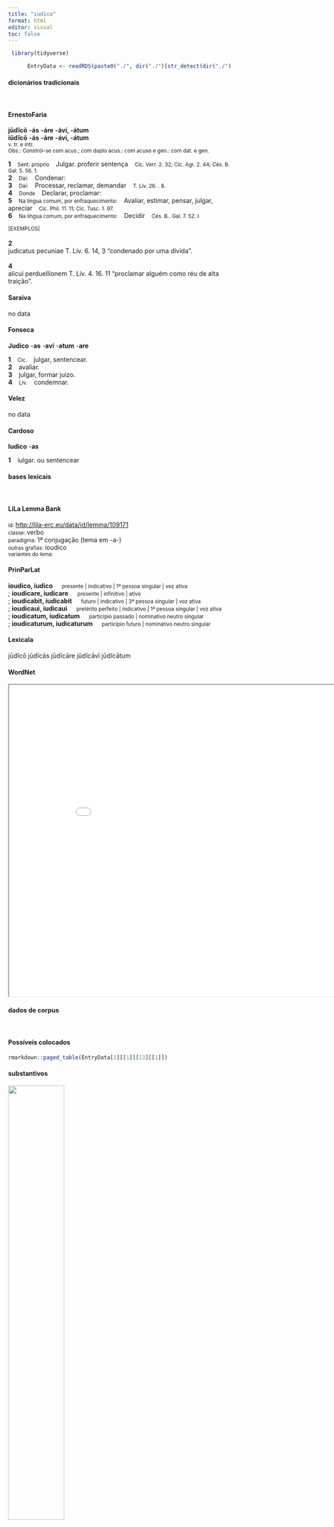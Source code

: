 ```yaml
---
title: "iudico"
format: html
editor: visual
toc: false
---
```



```r
 library(tidyverse) 

      EntryData <- readRDS(paste0("./", dir("./")[str_detect(dir("./"), "_xx105-117-100-105-99-111xx_.rds")]))

```


#### dicionários tradicionais

&emsp;




::: panel-tabset

#### ErnestoFaria

<b>jūdĭcō</b> <b>-ás</b> <b>-áre</b> <b>-áví, -átum</b> <br> <b>iūdĭcō</b> <b>-ás</b> <b>-áre</b> <b>-áví, -átum</b> <br> <small>v. tr. e intr.</small> <br> <small>Obs.: Constrói-se com acus.; com duplo acus.: com acuso e gen.: com dat. e gen.</small>   <p> <b>1</b> &ensp; <small>Sent. próprio</small> &ensp; Julgar. proferir sentença &ensp; <small>Cíc. Verr. 2. 32; Cíc. Agr. 2. 44; Cés. B. Gal. 5. 56. 1.</small> <br> <b>2</b> &ensp; <small>Daí:</small> &ensp; Condenar: &ensp; <small></small> <br> <b>3</b> &ensp; <small>Daí:</small> &ensp; Processar, reclamar, demandar &ensp; <small>T. Lív. 26. . 8.</small> <br> <b>4</b> &ensp; <small>Donde</small> &ensp; Declarar, proclamar: &ensp; <small></small> <br> <b>5</b> &ensp; <small>Na língua comum, por enfraquecimento:</small> &ensp; Avaliar, estimar, pensar, julgar, apreciar &ensp; <small>Cíc. Phil. 11. 11; Cíc. Tusc. 1. 97.</small> <br> <b>6</b> &ensp; <small>Na língua comum, por enfraquecimento:</small> &ensp; Decidir &ensp; <small>Cés. B.. Gal. 7. 52. I.</small> </p>   <p><small>[EXEMPLOS]</small><br> <br><b>2</b><br>judicatus pecuniae T. Lív. 6. 14, 3 “condenado por uma dívida”. <br> <br><b>4</b><br>alicui perduellionem T. Lív. 4. 16. 11 “proclamar alguém como réu de alta traição”. </p>




#### Saraiva

no data




#### Fonseca

<b>Judico</b> -<b>as</b> -<b>avi</b> -<b>atum</b> -<b>are</b>   <p> <b>1</b> &ensp; <small>Cic.</small> &ensp; julgar, sentencear. <br> <b>2</b> &ensp; avaliar. <br> <b>3</b> &ensp; julgar, formar juizo. <br> <b>4</b> &ensp; <small>Liv.</small> &ensp; condemnar. </p>




#### Velez

no data




#### Cardoso

<b>Iudico</b> -<b>as</b>   <p> <b>1</b> &ensp; iulgar. ou sentencear </p>


:::



#### bases lexicais

&emsp;






::: panel-tabset

#### LiLa Lemma Bank

<small> id: </small> <a href=' http://lila-erc.eu/data/id/lemma/109171 ' target="_blank"> http://lila-erc.eu/data/id/lemma/109171 </a> <br>
<small> classe: </small> verbo    <br>
<small> paradigma: </small> 1ª conjugação (tema em -a-) <br>
<small> outras grafias: </small> ioudico <br>
<small> variantes do lema: </small>  <br>





#### PrinParLat

<b> ioudico, iudico </b>&emsp;<small> presente | indicativo | 1ª pessoa singular | voz ativa </small><br>
; <b> ioudicare, iudicare </b>&emsp;<small> presente | infinitivo | ativo </small><br>
; <b> ioudicabit, iudicabit </b>&emsp;<small> futuro | indicativo | 3ª pessoa singular | voz ativa </small><br>
; <b> ioudicaui, iudicaui </b>&emsp;<small> pretérito perfeito | indicativo | 1ª pessoa singular | voz ativa </small><br>
; <b> ioudicatum, iudicatum </b>&emsp;<small> particípio passado | nominativo neutro singular </small><br>
; <b> ioudicaturum, iudicaturum </b>&emsp;<small> particípio futuro | nominativo neutro singular </small><br>





#### Lexicala

jūdĭcō 
 jūdĭcās 
 jūdĭcāre 
 jūdĭcāvī 
 jūdĭcātum




#### WordNet

<iframe width='900' height='700' src='Media/Tree__xx105-117-100-105-99-111xx__sem_type_lexemes_pt.html'>

</iframe>


:::



#### dados de corpus

&emsp;




::: panel-tabset

#### Possíveis colocados

```r

rmarkdown::paged_table(EntryData[1][[1]][13][[1]])

```


#### substantivos

![](./Media/wordcloud__xx105-117-100-105-99-111xx__BY_collocate_scoreSUBST.webp){width=50% fig-alt='This chart plots collocate by scoreSUBST, for the headword iudico here are all the values plotted: collocate: Antonius; scoreSUBST: 0. collocate: hostis; scoreSUBST: 3. collocate: dignus; scoreSUBST: 0. collocate: uos; scoreSUBST: 0. collocate: publicus; scoreSUBST: 0. collocate: res; scoreSUBST: 1. collocate: tu; scoreSUBST: 0. collocate: sum; scoreSUBST: 0'}




#### adjetivos

![](./Media/wordcloud__xx105-117-100-105-99-111xx__BY_collocate_scoreADJ.webp){width=50% fig-alt='This chart plots collocate by scoreADJ, for the headword iudico here are all the values plotted: collocate: Antonius; scoreADJ: 0. collocate: hostis; scoreADJ: 0. collocate: dignus; scoreADJ: 2. collocate: uos; scoreADJ: 0. collocate: publicus; scoreADJ: 2. collocate: res; scoreADJ: 0. collocate: tu; scoreADJ: 0. collocate: sum; scoreADJ: 0'}




#### verbos

![](./Media/wordcloud__xx105-117-100-105-99-111xx__BY_collocate_scoreVERBO.webp){width=50% fig-alt='This chart plots collocate by scoreVERBO, for the headword iudico here are all the values plotted: collocate: Antonius; scoreVERBO: 0. collocate: hostis; scoreVERBO: 0. collocate: dignus; scoreVERBO: 0. collocate: uos; scoreVERBO: 0. collocate: publicus; scoreVERBO: 0. collocate: res; scoreVERBO: 0. collocate: tu; scoreVERBO: 0. collocate: sum; scoreVERBO: 1'}




#### advérbios

![](./Media/wordcloud__xx105-117-100-105-99-111xx__BY_collocate_scoreADV.webp){width=50% fig-alt='This chart plots collocate by scoreADV, for the headword iudico here are all the values plotted: collocate: Antonius; scoreADV: 0. collocate: hostis; scoreADV: 0. collocate: dignus; scoreADV: 0. collocate: uos; scoreADV: 0. collocate: publicus; scoreADV: 0. collocate: res; scoreADV: 0. collocate: tu; scoreADV: 0. collocate: sum; scoreADV: 0'}




#### preposições e conjunções

![](./Media/wordcloud__xx105-117-100-105-99-111xx__BY_collocate_scoreFUNC.webp){width=50% fig-alt='This chart plots collocate by scoreFUNC, for the headword iudico here are all the values plotted: collocate: Antonius; scoreFUNC: 0. collocate: hostis; scoreFUNC: 0. collocate: dignus; scoreFUNC: 0. collocate: uos; scoreFUNC: 0. collocate: publicus; scoreFUNC: 0. collocate: res; scoreFUNC: 0. collocate: tu; scoreFUNC: 0. collocate: sum; scoreFUNC: 0'}


:::



::: panel-tabset

#### ExemplosTraduzidos

<p> sin haec leviora sunt tu <b>iudicabis</b> <br> <small> Cic.Att.5.8.3 <br> Se, porém, essas coisas são menos graves, tu julgarás. <small> [JDD] </small> </small> </p>
; <p> rem cunctus senatus Catinensium legibus <b>iudicabat</b> <br> <small> Cic.Ver.2.4.100.8 <br> O senado inteiro julgava o caso de acordo com as leis dos catinenses. <small> [JDD] </small> </small> </p>
; <p> post amicitiam credendum est ante amicitiam <b>iudicandum</b> <br> <small> Sen.Ep.3.2 <br> após a amizade, deve-se confiar, antes da amizade, deve-se julgar. <small> [JDD] </small> </small> </p>
; <p> sic arbitrabar Quirites uos <b>iudicare</b> ut ostenditis <br> <small> Cic.Phil.4.7.1 <br> Eu já imaginava, Quirites, que vós o consideráveis assim como mostrais. <small> [JDD] </small> </small> </p>
; <p> quid igitur D. Brutus de M. Antonio <b>iudicauit</b> <br> <small> Cic.Phil.4.8.1 <br> Que decisão tomou então Décimo Bruto a respeito de Marco Antônio? <small> [JDD, de outra edição] </small> </small> </p>
; <p> quam autem ciuitati carus fuerit maerore funeris <b>iudicatum</b> est <br> <small> Cic.Amici.11 <br> E o quão querido foi para a cidade se revelou na tristeza de seu funeral. <small> [JDD, de outra edição] </small> </small> </p>
; <p> est consul φιλόπατρις et ut semper <b>iudicavi</b> natura bonus <br> <small> Cic.Att.2.1.4 <br> Ele é um cônsul patriota e, como sempre julguei, bom por natureza. <small> [JDD] </small> </small> </p>
; <p> quo decreto quis non perspicit hostem esse Antonium <b>iudicatum</b> <br> <small> Cic.Phil.4.5.1 <br> Quem não vê que, por esse decreto, Antônio é considerado inimigo? <small> [JDD] </small> </small> </p>
; <p> sed eos paulo ante frequens senatus <b>iudicauerat</b> contra rem publicam fecisse <br> <small> Sal.Cat.50.3 <br> Mas um pouco antes o senado lotado tinha julgado que eles tinham agido contra a república. <small> [JDD] </small> </small> </p>
; <p> sed quam longe uidetur a carcere atque a uinculis abesse debere qui se ipse iam dignum custodia <b>iudicarit</b> <br> <small> Cic.Catil.1.19.14 <br> Mas quão longe parece que deve estar do cárcere e dos grilhões, quem já se julgou por si mesmo digno de vigilância! <small> [JDD] </small> </small> </p>





#### Frequência por autor

![](./Media/barchart__xx105-117-100-105-99-111xx__lemma_BY_author_Frequencies.webp){width=50% fig-alt='This charts plots the frequency of lemma by author_Frequencies. The Cicero subcorpus registers the highest normalized frequency, with the value of 10.78 and an absolute frequency of 173. The Sallustius subcorpus follows, with a normalized frequency of 2.78 and an absolute frequency of 3. the subcorpus with the least normalized frequency is Horatius with the normalized value of 0 and an absolute freqeuncy of 0. here are all the values: subcorpus: Caesar ; normalized frequency: 12 ; absolute frequency: 4.53206435531385. subcorpus: Cicero ; normalized frequency: 173 ; absolute frequency: 10.7772046547557. subcorpus: Horatius ; normalized frequency: 0 ; absolute frequency: 0. subcorpus: Ovidius ; normalized frequency: 0 ; absolute frequency: 0. subcorpus: Phaedrus ; normalized frequency: 1 ; absolute frequency: 1.5181417944436. subcorpus: Sallustius ; normalized frequency: 3 ; absolute frequency: 2.78267322140803. subcorpus: Seneca ; normalized frequency: 43 ; absolute frequency: 8.02523282506859. subcorpus: Suetonius ; normalized frequency: 0 ; absolute frequency: 0. subcorpus: Tacitus ; normalized frequency: 0 ; absolute frequency: 0. subcorpus: Vergilius ; normalized frequency: 0 ; absolute frequency: 0. subcorpus: Hieronymus ; normalized frequency: 0 ; absolute frequency: 0'}




#### Frequência por gênero

![](./Media/barchart__xx105-117-100-105-99-111xx__lemma_BY_genre_Frequencies.webp){width=50% fig-alt='This charts plots the frequency of lemma by genre_Frequencies. The Prosa.oratória subcorpus registers the highest normalized frequency, with the value of 13.25 and an absolute frequency of 138. The Prosa.filosófica subcorpus follows, with a normalized frequency of 10.71 and an absolute frequency of 65. the subcorpus with the least normalized frequency is Poesia.lírica with the normalized value of 0 and an absolute freqeuncy of 0. here are all the values: subcorpus: Prosa.histórica ; normalized frequency: 15 ; absolute frequency: 3.65150076681516. subcorpus: Prosa.filosófica ; normalized frequency: 65 ; absolute frequency: 10.708225564653. subcorpus: Prosa.oratória ; normalized frequency: 138 ; absolute frequency: 13.2497383656736. subcorpus: Prosa.epistolográfica ; normalized frequency: 13 ; absolute frequency: 3.4447123665174. subcorpus: Poesia.lírica ; normalized frequency: 0 ; absolute frequency: 0. subcorpus: Poesia.didática ; normalized frequency: 1 ; absolute frequency: 0.848248367121893. subcorpus: Poesia.trágica ; normalized frequency: 0 ; absolute frequency: 0. subcorpus: Poesia.épica ; normalized frequency: 0 ; absolute frequency: 0. subcorpus: Prosa.ficcional ; normalized frequency: 0 ; absolute frequency: 0'}




#### Frequência por século

![](./Media/barchart__xx105-117-100-105-99-111xx__lemma_BY_period_Frequencies.webp){width=50% fig-alt='This charts plots the frequency of lemma by period_Frequencies. The I.a.C. subcorpus registers the highest normalized frequency, with the value of 8.75 and an absolute frequency of 188. The I.a.C. subcorpus follows, with a normalized frequency of 8.75 and an absolute frequency of 188. the subcorpus with the least normalized frequency is II.d.C. with the normalized value of 0 and an absolute freqeuncy of 0. here are all the values: subcorpus: I.a.C. ; normalized frequency: 188 ; absolute frequency: 8.75029090062834. subcorpus: I.d.C. ; normalized frequency: 44 ; absolute frequency: 6.73091632247208. subcorpus: II.d.C. ; normalized frequency: 0 ; absolute frequency: 0. subcorpus: IV.d.C. ; normalized frequency: 0 ; absolute frequency: 0'}


:::

